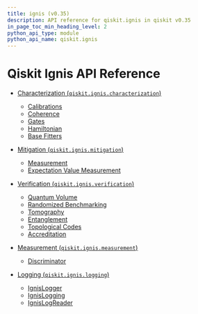 ```yaml
---
title: ignis (v0.35)
description: API reference for qiskit.ignis in qiskit v0.35
in_page_toc_min_heading_level: 2
python_api_type: module
python_api_name: qiskit.ignis
---
```


<span id="module-qiskit.ignis" />

<span id="qiskit-ignis" />

# Qiskit Ignis API Reference

*   [Characterization (`qiskit.ignis.characterization`)](characterization)

    *   [Calibrations](characterization#calibrations)
    *   [Coherence](characterization#coherence)
    *   [Gates](characterization#gates)
    *   [Hamiltonian](characterization#hamiltonian)
    *   [Base Fitters](characterization#base-fitters)

*   [Mitigation (`qiskit.ignis.mitigation`)](mitigation)

    *   [Measurement](mitigation#measurement)
    *   [Expectation Value Measurement](mitigation#expectation-value-measurement)

*   [Verification (`qiskit.ignis.verification`)](verification)

    *   [Quantum Volume](verification#quantum-volume)
    *   [Randomized Benchmarking](verification#randomized-benchmarking)
    *   [Tomography](verification#tomography)
    *   [Entanglement](verification#entanglement)
    *   [Topological Codes](verification#topological-codes)
    *   [Accreditation](verification#accreditation)

*   [Measurement (`qiskit.ignis.measurement`)](measurement)

    *   [Discriminator](measurement#discriminator)

*   [Logging (`qiskit.ignis.logging`)](logging)

    *   [IgnisLogger](qiskit.ignis.logging.IgnisLogger)
    *   [IgnisLogging](qiskit.ignis.logging.IgnisLogging)
    *   [IgnisLogReader](qiskit.ignis.logging.IgnisLogReader)

